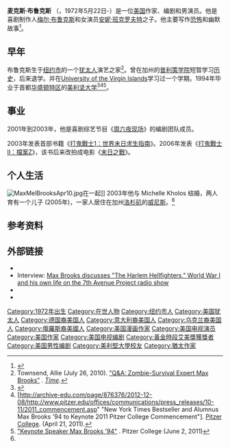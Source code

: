 {{Infobox writer <!-- for more information see [[:Template:Infobox_writer/doc|:Template:Infobox writer/doc]] -->
| name        = Max Brooks
| image       = Max Brooks Rocket Llama.jpg
| caption     = 2008年
| birth_name  = Maximillian Michael Brooks
| birth_date  = {{Birth date and age|1972|05|22}}
| birth_place = 纽约市
| occupation  = 作家、编剧、演员
| nationality = 美国
| genre       = 幽默、恐怖
| spouse      = {{marriage|Michelle Kholos|2003}}
| parents     = {{ublist|[[梅尔·布鲁克斯|梅尔·布鲁克斯]]|[[安妮·班克罗夫特|安妮·班克罗夫特]]}}
| children    = 1子
}}
'''麦克斯·布鲁克斯''' （{{lang|en|Max Brooks}}，1972年5月22日-）是一位[[美国|美国]]作家、编剧和男演员。他是喜剧制作人[[梅尔·布鲁克斯|梅尔·布鲁克斯]]和女演员[[安妮·班克罗夫特|安妮·班克罗夫特]]之子。他主要写作[[恐怖|恐怖]]和幽默故事<ref>{{cite news |last=Brodesser-Akner |first=Taffy |url=http://www.nytimes.com/2013/06/23/magazine/max-brooks-is-not-kidding-about-the-zombie-apocalypse.html|title=Max Brooks Is Not Kidding About the Zombie Apocalypse |work=[[The_New_York_Times|The New York Times]]|date= June 21, 2013  |accessdate=2014-04-30 }}</ref>。

==早年==
布鲁克斯生于[[纽约市|纽约市]]的一个[[犹太人|犹太人]]演艺之家<ref>Townsend, Allie (July 26, 2010). [http://www.time.com/time/arts/article/0,8599,2006405,00.html "Q&A: Zombie-Survival Expert Max Brooks"] {{Wayback|url=http://www.time.com/time/arts/article/0,8599,2006405,00.html |date=20100728232217 }}. ''[[Time_(magazine)|Time]]''.</ref>。曾在加州的[[普利策学院|普利策学院]]短暂学习[[历史|历史]]，后来退学。并在[[University_of_the_Virgin_Islands|University of the Virgin Islands]]学习过一个学期。1994年毕业于首都[[华盛顿特区|华盛顿特区]]的[[美利坚大学|美利坚大学]]<ref name=NYTimes>{{cite news |last=Brodesser-Akner |first=Taffy |url=http://www.nytimes.com/2013/06/23/magazine/max-brooks-is-not-kidding-about-the-zombie-apocalypse.html?pagewanted=2&_r=0 |title=Max Brooks Is Not Kidding About the Zombie Apocalypse |work=The New York Times |date= June 21, 2013 |page=2-3|accessdate=2014-04-30}}</ref><ref>[http://archive-edu.com/page/876376/2012-12-08/http://www.pitzer.edu/offices/communications/press_releases/10-11/2011_commencement.asp" "New York Times Bestseller and Alumnus Max Brooks '94 to Keynote 2011 Pitzer College Commencement"]{{Dead link|date=2018年7月 |bot=InternetArchiveBot |fix-attempted=yes }}. [[Pitzer_College|Pitzer College]]. (April 21, 2011).</ref><ref>[http://www.pitzer.edu/commencement/videos/speakers-2011-max_brooks.aspp "Keynote Speaker Max Brooks '94"] {{Wayback|url=http://www.pitzer.edu/commencement/videos/speakers-2011-max_brooks.aspp |date=20150402191020 }}. Pitzer College (June 2, 2011)</ref>。

==事业==
2001年到2003年，他是喜剧综艺节目《[[周六夜现场|周六夜现场]]》的编剧团队成员。

2003年发表首部书籍《[[打鬼戰士1：世界末日求生指南|打鬼戰士1：世界末日求生指南]]》。2006年发表《[[打鬼戰士II：檔案Z|打鬼戰士II：檔案Z]]》，该书后来改拍成电影《[[末日之戰|末日之戰]]》。

==个人生活==
[[File:MaxMelBrooksApr10.jpg|thumb]]在一起]]
2003年他与 Michelle Kholos 结婚，两人育有一个儿子 (2005年)，一家人居住在加州[[洛杉矶|洛杉矶]]的[[威尼斯_(洛杉矶)|威尼斯]]。<ref name=NYTimes/>

== 参考资料 ==
{{Reflist}}

== 外部链接 ==
* {{official website|http://www.MaxBrooks.com}}
* Interview: [http://7thavenueproject.com/post/95659466820/max-brooks-harlem-hellfighters Max Brooks discusses "The Harlem Hellfighters," World War I and his own life on the 7th Avenue Project radio show]{{Wayback|url=http://7thavenueproject.com/post/95659466820/max-brooks-harlem-hellfighters |date=20140826115956 }}
* {{gcdb|type=writer|search=Max+Brooks|title=Max Brooks}}
* {{isfdb name|id=46731|name=Max Brooks}}

{{Authority control}}

{{DEFAULTSORT:Brooks, Max}}
[[Category:1972年出生|Category:1972年出生]]
[[Category:在世人物|Category:在世人物]]
[[Category:纽约市人|Category:纽约市人]]
[[Category:美国犹太人|Category:美国犹太人]]
[[Category:德国裔美国人|Category:德国裔美国人]]
[[Category:意大利裔美国人|Category:意大利裔美国人]]
[[Category:乌克兰裔美国人|Category:乌克兰裔美国人]]
[[Category:俄羅斯裔美國人|Category:俄羅斯裔美國人]]
[[Category:美国漫画作家|Category:美国漫画作家]]
[[Category:美国电视演员|Category:美国电视演员]]
[[Category:美国作家|Category:美国作家]]
[[Category:美国电视编剧|Category:美国电视编剧]]
[[Category:黃金時段艾美獎獲獎者|Category:黃金時段艾美獎獲獎者]]
[[Category:美国男性编剧|Category:美国男性编剧]]
[[Category:美利堅大學校友|Category:美利堅大學校友]]
[[Category:猶太作家|Category:猶太作家]]